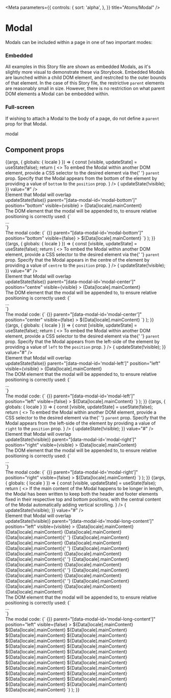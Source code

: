 
<!-- Components -->


<!-- Data -->


<!-- Styles -->


<Meta
  parameters={{
    controls: {
      sort: 'alpha',
    },
  }}
  title="Atoms/Modal"
/>

# Modal

Modals can be included within a page in one of two important modes:

### Embedded

All examples in this Story file are shown as embedded Modals, as it's slightly more visual to demonstrate these via Storybook. Embedded Modals are launched within a child DOM element, and restrcited to the outer bounds of that element. In the case of this Story file, the restrictive `parent` elements are reasonably small in size. However, there is no restriction on what parent DOM elements a Modal can be embedded within.

### Full-screen

If wishing to attach a Modal to the body of a page, do not define a `parent` prop for that Modal.

<InformationPanel leadIn="Unique component id">modal</InformationPanel>

## Component props

<Props of={Modal} />

<!-- Embedded: bottom -->

<Preview withSource="none">
  <Story name="Embedded: bottom">
    {(args, { globals: { locale } }) => {
      const [visible, updateState] = useState(false);
      return (
        <>
          <StoryHeading
            heading="Embedded: bottom"
            summary={
              <>
                To embed the Modal within another DOM element, provide a CSS selector to the desired element via the{' '}
                <code>parent</code> prop. Specify that the Modal appears from the bottom of the element by providing a
                value of <code>bottom</code> to the <code>position</code> prop.
              </>
            }
          />
          <Checkbox
            checked={visible}
            label="Toggle modal visibility"
            name="modal-position-bottom-onchange"
            onChange={event => {
              updateState(!visible);
            }}
            value="#"
          />
          <Grid.Row withBorder={true} withColourColumns={true}>
            <Grid.Col span={12}>
              <div data-modal-id="modal-bottom">Element that Modal will overlap</div>
            </Grid.Col>
          </Grid.Row>
          <Modal
            dataAttributes={{ 'data-component-spacing': '0' }}
            footer={Data[locale].footerContent}
            header={Data[locale].heading}
            lockBodyScroll={false}
            onClose={() => updateState(false)}
            parent="[data-modal-id='modal-bottom']"
            position="bottom"
            visible={visible}
          >
            {Data[locale].mainContent}
          </Modal>
          <br />
          The DOM element that the modal will be appended to, to ensure relative positioning is correctly used:
          <CodeBlock language="jsx">{`<div data-modal-id="modal-bottom">
  ...
</div>
`}</CodeBlock>
          <br />
          The modal code:
          <CodeBlock language="jsx">{`<Modal
  footer="${Data[locale].footerContent}"
  header="${Data[locale].heading}"
  onClose={() => {}}
  parent="[data-modal-id='modal-bottom']"
  position="bottom"
  visible={false}
>
 ${Data[locale].mainContent}
</Modal>`}</CodeBlock>
        </>
      );
    }}
  </Story>
</Preview>

<!-- Embedded: centre -->

<Preview withSource="none">
  <Story name="Embedded: centre">
    {(args, { globals: { locale } }) => {
      const [visible, updateState] = useState(false);
      return (
        <>
          <StoryHeading
            heading="Embedded: centre"
            summary={
              <>
                To embed the Modal within another DOM element, provide a CSS selector to the desired element via the{' '}
                <code>parent</code> prop. Specify that the Modal appears in the centre of the element by providing a
                value of <code>centre</code> to the <code>position</code> prop.
              </>
            }
          />
          <Checkbox
            checked={visible}
            label="Toggle modal visibility"
            name="modal-position-center-onchange"
            onChange={event => {
              updateState(!visible);
            }}
            value="#"
          />
          <Grid.Row withBorder={true} withColourColumns={true}>
            <Grid.Col span={12}>
              <div data-modal-id="modal-center">Element that Modal will overlap</div>
            </Grid.Col>
          </Grid.Row>
          <Modal
            dataAttributes={{ 'data-component-spacing': '0' }}
            footer={Data[locale].footerContent}
            header={Data[locale].heading}
            lockBodyScroll={false}
            onClose={() => updateState(false)}
            parent="[data-modal-id='modal-center']"
            position="centre"
            visible={visible}
          >
            {Data[locale].mainContent}
          </Modal>
          <br />
          The DOM element that the modal will be appended to, to ensure relative positioning is correctly used:
          <CodeBlock language="jsx">{`<div data-modal-id="modal-center">
  ...
</div>
`}</CodeBlock>
          <br />
          The modal code:
          <CodeBlock language="jsx">{`<Modal
  footer="${Data[locale].footerContent}"
  header="${Data[locale].heading}"
  onClose={() => {}}
  parent="[data-modal-id='modal-center']"
  position="center"
  visible={false}
>
 ${Data[locale].mainContent}
</Modal>`}</CodeBlock>
        </>
      );
    }}
  </Story>
</Preview>

<!-- Embedded: left -->

<Preview withSource="none">
  <Story name="Embedded: left">
    {(args, { globals: { locale } }) => {
      const [visible, updateState] = useState(false);
      return (
        <>
          <StoryHeading
            heading="Embedded: left"
            summary={
              <>
                To embed the Modal within another DOM element, provide a CSS selector to the desired element via the{' '}
                <code>parent</code> prop. Specify that the Modal appears from the left-side of the element by providing
                a value of <code>left</code> to the <code>position</code> prop.
              </>
            }
          />
          <Checkbox
            checked={visible}
            label="Toggle modal visibility"
            name="modal-embedded-left-onchange"
            onChange={event => {
              updateState(!visible);
            }}
            value="#"
          />
          <Grid.Row withBorder={true} withColourColumns={true}>
            <Grid.Col span={12}>
              <div data-modal-id="modal-left">Element that Modal will overlap</div>
            </Grid.Col>
          </Grid.Row>
          <Modal
            dataAttributes={{ 'data-component-spacing': '0' }}
            footer={Data[locale].footerContent}
            header={Data[locale].heading}
            lockBodyScroll={false}
            onClose={() => updateState(false)}
            parent="[data-modal-id='modal-left']"
            position="left"
            visible={visible}
          >
            {Data[locale].mainContent}
          </Modal>
          <br />
          The DOM element that the modal will be appended to, to ensure relative positioning is correctly used:
          <CodeBlock language="jsx">{`<div data-modal-id="modal-left">
  ...
</div>
`}</CodeBlock>
          <br />
          The modal code:
          <CodeBlock language="jsx">{`<Modal
  footer="${Data[locale].footerContent}"
  header="${Data[locale].heading}"
  onClose={() => {}}
  parent="[data-modal-id='modal-left']"
  position="left"
  visible={false}
>
 ${Data[locale].mainContent}
</Modal>`}</CodeBlock>
        </>
      );
    }}
  </Story>
</Preview>

<!-- Embedded: right -->

<Preview withSource="none">
  <Story name="Embedded: right">
    {(args, { globals: { locale } }) => {
      const [visible, updateState] = useState(false);
      return (
        <>
          <StoryHeading
            heading="Embedded: right"
            summary={
              <>
                To embed the Modal within another DOM element, provide a CSS selector to the desired element via the{' '}
                <code>parent</code> prop. Specify that the Modal appears from the left-side of the element by providing
                a value of <code>right</code> to the <code>position</code> prop.
              </>
            }
          />
          <Checkbox
            checked={visible}
            label="Toggle modal visibility"
            name="modal-embedded-right-onchange"
            onChange={event => {
              updateState(!visible);
            }}
            value="#"
          />
          <Grid.Row withBorder={true} withColourColumns={true}>
            <Grid.Col span={12}>
              <div data-modal-id="modal-right">Element that Modal will overlap</div>
            </Grid.Col>
          </Grid.Row>
          <Modal
            dataAttributes={{ 'data-component-spacing': '0' }}
            footer={Data[locale].footerContent}
            header={Data[locale].heading}
            lockBodyScroll={false}
            onClose={() => updateState(!visible)}
            parent="[data-modal-id='modal-right']"
            position="right"
            visible={visible}
          >
            {Data[locale].mainContent}
          </Modal>
          <br />
          The DOM element that the modal will be appended to, to ensure relative positioning is correctly used:
          <CodeBlock language="jsx">{`<div data-modal-id="modal-right">
  ...
</div>
`}</CodeBlock>
          <br />
          The modal code:
          <CodeBlock language="jsx">{`<Modal
  footer="${Data[locale].footerContent}"
  header="${Data[locale].heading}"
  onClose={() => {}}
  parent="[data-modal-id='modal-right']"
  position="right"
  visible={false}
>
 ${Data[locale].mainContent}
</Modal>`}</CodeBlock>
        </>
      );
    }}
  </Story>
</Preview>

<!-- Embedded: long content -->

<Preview withSource="none">
  <Story name="Embedded: long content">
    {(args, { globals: { locale } }) => {
      const [visible, updateState] = useState(false);
      return (
        <>
          <StoryHeading
            heading="Embedded: long content"
            summary={
              <>
                If the main content of the Modal happens to be longer in length, the Modal has been written to keep both
                the header and footer elements fixed in their respective top and bottom positions, with the central
                content of the Modal automatically adding vertical scrolling.
              </>
            }
          />
          <Checkbox
            checked={visible}
            label="Toggle modal visibility"
            name="modal-long-content"
            onChange={event => {
              updateState(!visible);
            }}
            value="#"
          />
          <Grid.Row withBorder={true} withColourColumns={true}>
            <Grid.Col span={12}>
              <div data-modal-id="modal-long-content">Element that Modal will overlap</div>
            </Grid.Col>
          </Grid.Row>
          <Modal
            dataAttributes={{ 'data-component-spacing': '0' }}
            footer={Data[locale].footerContent}
            header={Data[locale].heading}
            lockBodyScroll={false}
            onClose={() => updateState(!visible)}
            parent="[data-modal-id='modal-long-content']"
            position="left"
            visible={visible}
          >
            {Data[locale].mainContent} {Data[locale].mainContent} {Data[locale].mainContent} {Data[locale].mainContent}{' '}
            {Data[locale].mainContent} {Data[locale].mainContent} {Data[locale].mainContent} {Data[locale].mainContent}{' '}
            {Data[locale].mainContent} {Data[locale].mainContent} {Data[locale].mainContent} {Data[locale].mainContent}{' '}
            {Data[locale].mainContent} {Data[locale].mainContent} {Data[locale].mainContent} {Data[locale].mainContent}{' '}
            {Data[locale].mainContent} {Data[locale].mainContent} {Data[locale].mainContent} {Data[locale].mainContent}{' '}
            {Data[locale].mainContent} {Data[locale].mainContent} {Data[locale].mainContent} {Data[locale].mainContent}
          </Modal>
          <br />
          The DOM element that the modal will be appended to, to ensure relative positioning is correctly used:
          <CodeBlock language="jsx">{`<div data-modal-id="modal-long-content">
  ...
</div>
`}</CodeBlock>
          <br />
          The modal code:
          <CodeBlock language="jsx">{`<Modal
  footer="${Data[locale].footerContent}"
  header="${Data[locale].heading}"
  onClose={() => {}}
  parent="[data-modal-id='modal-long-content']"
  position="left"
  visible={false}
>
  ${Data[locale].mainContent} ${Data[locale].mainContent} ${Data[locale].mainContent} ${Data[locale].mainContent} ${Data[locale].mainContent} ${Data[locale].mainContent} ${Data[locale].mainContent} ${Data[locale].mainContent}
  ${Data[locale].mainContent} ${Data[locale].mainContent} ${Data[locale].mainContent} ${Data[locale].mainContent} ${Data[locale].mainContent} ${Data[locale].mainContent} ${Data[locale].mainContent} ${Data[locale].mainContent}
  ${Data[locale].mainContent} ${Data[locale].mainContent} ${Data[locale].mainContent} ${Data[locale].mainContent} ${Data[locale].mainContent} ${Data[locale].mainContent} ${Data[locale].mainContent} ${Data[locale].mainContent}
</Modal>`}</CodeBlock>
        </>
      );
    }}
  </Story>
</Preview>
